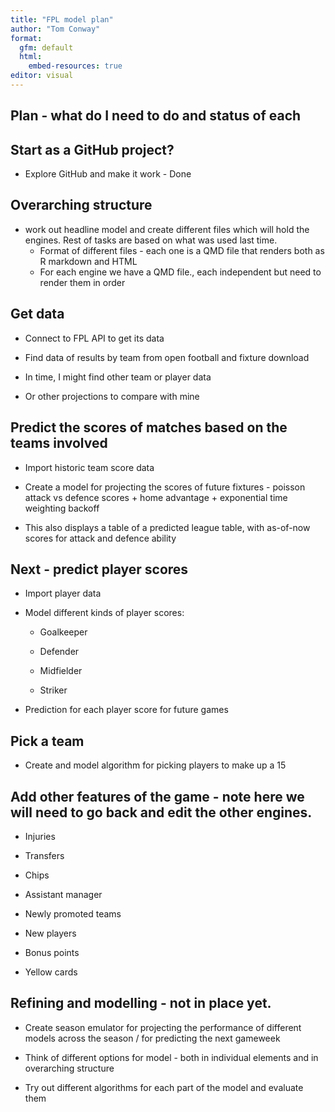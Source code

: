 ```yaml
---
title: "FPL model plan"
author: "Tom Conway"
format: 
  gfm: default
  html:
    embed-resources: true
editor: visual
---
```


## Plan - what do I need to do and status of each

## Start as a GitHub project?

-   Explore GitHub and make it work - Done

## Overarching structure

-   work out headline model and create different files which will hold the engines. Rest of tasks are based on what was used last time.
    -   Format of different files - each one is a QMD file that renders both as R markdown and HTML
    -   For each engine we have a QMD file., each independent but need to render them in order

## Get data

-   Connect to FPL API to get its data

-   Find data of results by team from open football and fixture download

-   In time, I might find other team or player data

-   Or other projections to compare with mine

## Predict the scores of matches based on the teams involved

-   Import historic team score data

-   Create a model for projecting the scores of future fixtures - poisson attack vs defence scores + home advantage + exponential time weighting backoff

-   This also displays a table of a predicted league table, with as-of-now scores for attack and defence ability

## Next - predict player scores

-   Import player data

-   Model different kinds of player scores:

    -   Goalkeeper

    -   Defender

    -   Midfielder

    -   Striker

-   Prediction for each player score for future games

## Pick a team

-   Create and model algorithm for picking players to make up a 15

## Add other features of the game - note here we will need to go back and edit the other engines.

-   Injuries

-   Transfers

-   Chips

-   Assistant manager

-   Newly promoted teams

-   New players

-   Bonus points

-   Yellow cards

## Refining and modelling - not in place yet.

-   Create season emulator for projecting the performance of different models across the season / for predicting the next gameweek

-   Think of different options for model - both in individual elements and in overarching structure

-   Try out different algorithms for each part of the model and evaluate them
